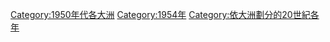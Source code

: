 {{Commonscat|1954 by continent}}
{{Year by category
|m=1
|c=9
|d=5
|y=4
|cat=各大洲
|sortkey=各大洲
|parent=依大洲劃分的20世紀各年
|subcat=1950年代各大洲
}}

[[Category:1950年代各大洲|Category:1950年代各大洲]]
[[Category:1954年|Category:1954年]]
[[Category:依大洲劃分的20世紀各年|Category:依大洲劃分的20世紀各年]]